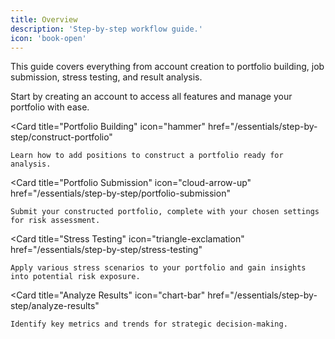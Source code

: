 ```yaml
---
title: Overview
description: 'Step-by-step workflow guide.'
icon: 'book-open'
---
```


This guide covers everything from account creation to portfolio building, job submission, stress testing, and result analysis.

<CardGroup cols={2}>
  <Card
    title="Create Account"
    icon="right-to-bracket"
    href="/essentials/step-by-step/create-account"
  >
    Start by creating an account to access all features and manage your portfolio with ease.
  </Card>
  
  <Card
    title="Portfolio Building"
    icon="hammer"
    href="/essentials/step-by-step/construct-portfolio"
  >
    Learn how to add positions to construct a portfolio ready for analysis.
  </Card>
  
  <Card
    title="Portfolio Submission"
    icon="cloud-arrow-up"
    href="/essentials/step-by-step/portfolio-submission"
  >
    Submit your constructed portfolio, complete with your chosen settings for risk assessment.
  </Card>
  
  <Card
    title="Stress Testing"
    icon="triangle-exclamation"
    href="/essentials/step-by-step/stress-testing"
  >
    Apply various stress scenarios to your portfolio and gain insights into potential risk exposure.
  </Card>
  
  <Card
    title="Analyze Results"
    icon="chart-bar"
    href="/essentials/step-by-step/analyze-results"
  >
    Identify key metrics and trends for strategic decision-making.
  </Card>
</CardGroup>